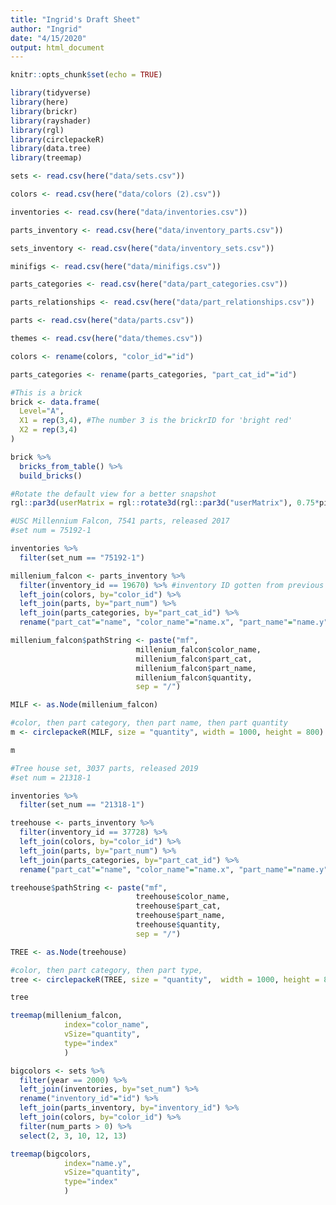 ```yaml
---
title: "Ingrid's Draft Sheet"
author: "Ingrid"
date: "4/15/2020"
output: html_document
---
```


```r
knitr::opts_chunk$set(echo = TRUE)
```


```r
library(tidyverse)
library(here)
library(brickr)
library(rayshader)
library(rgl)
library(circlepackeR)
library(data.tree)
library(treemap)
```



```r
sets <- read.csv(here("data/sets.csv"))

colors <- read.csv(here("data/colors (2).csv"))

inventories <- read.csv(here("data/inventories.csv"))

parts_inventory <- read.csv(here("data/inventory_parts.csv"))

sets_inventory <- read.csv(here("data/inventory_sets.csv"))

minifigs <- read.csv(here("data/minifigs.csv"))

parts_categories <- read.csv(here("data/part_categories.csv"))

parts_relationships <- read.csv(here("data/part_relationships.csv"))

parts <- read.csv(here("data/parts.csv"))

themes <- read.csv(here("data/themes.csv"))
```

```r
colors <- rename(colors, "color_id"="id")

parts_categories <- rename(parts_categories, "part_cat_id"="id")
```


```r
#This is a brick
brick <- data.frame(
  Level="A",
  X1 = rep(3,4), #The number 3 is the brickrID for 'bright red'
  X2 = rep(3,4)
)

brick %>% 
  bricks_from_table() %>% 
  build_bricks()

#Rotate the default view for a better snapshot
rgl::par3d(userMatrix = rgl::rotate3d(rgl::par3d("userMatrix"), 0.75*pi, 0, 0 ,1))
```


```r
#USC Millennium Falcon, 7541 parts, released 2017
#set num = 75192-1

inventories %>%
  filter(set_num == "75192-1")

millenium_falcon <- parts_inventory %>%
  filter(inventory_id == 19670) %>% #inventory ID gotten from previous step
  left_join(colors, by="color_id") %>%
  left_join(parts, by="part_num") %>%
  left_join(parts_categories, by="part_cat_id") %>%
  rename("part_cat"="name", "color_name"="name.x", "part_name"="name.y")

millenium_falcon$pathString <- paste("mf", 
                            millenium_falcon$color_name, 
                            millenium_falcon$part_cat,
                            millenium_falcon$part_name,
                            millenium_falcon$quantity,
                            sep = "/")

MILF <- as.Node(millenium_falcon)

#color, then part category, then part name, then part quantity
m <- circlepackeR(MILF, size = "quantity", width = 1000, height = 800)

m
```

```r
#Tree house set, 3037 parts, released 2019
#set num = 21318-1

inventories %>%
  filter(set_num == "21318-1")

treehouse <- parts_inventory %>%
  filter(inventory_id == 37728) %>%
  left_join(colors, by="color_id") %>%
  left_join(parts, by="part_num") %>%
  left_join(parts_categories, by="part_cat_id") %>%
  rename("part_cat"="name", "color_name"="name.x", "part_name"="name.y")

treehouse$pathString <- paste("mf", 
                            treehouse$color_name, 
                            treehouse$part_cat,
                            treehouse$part_name,
                            treehouse$quantity,
                            sep = "/")

TREE <- as.Node(treehouse)

#color, then part category, then part type, 
tree <- circlepackeR(TREE, size = "quantity",  width = 1000, height = 800)

tree
```

```r
treemap(millenium_falcon,
            index="color_name",
            vSize="quantity",
            type="index"
            )

bigcolors <- sets %>%
  filter(year == 2000) %>%
  left_join(inventories, by="set_num") %>%
  rename("inventory_id"="id") %>%
  left_join(parts_inventory, by="inventory_id") %>%
  left_join(colors, by="color_id") %>%
  filter(num_parts > 0) %>%
  select(2, 3, 10, 12, 13)

treemap(bigcolors,
            index="name.y",
            vSize="quantity",
            type="index"
            )
```

